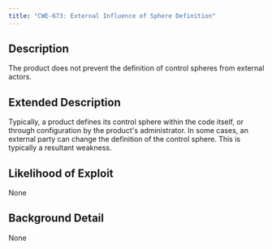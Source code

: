 ```yaml
---
title: "CWE-673: External Influence of Sphere Definition"
---
```


## Description
The product does not prevent the definition of control spheres from external actors.

## Extended Description
Typically, a product defines its control sphere within the code itself, or through configuration by the product's administrator. In some cases, an external party can change the definition of the control sphere. This is typically a resultant weakness.

## Likelihood of Exploit
None

## Background Detail
None
        
